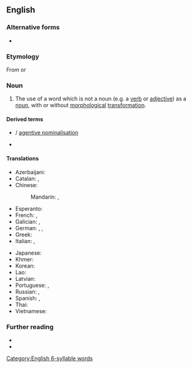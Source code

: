 ==English==
{{wikipedia}}

===Alternative forms===
* {{l|en|nominalisation}} {{qualifier|Non-Oxford British spelling}}

===Etymology===
From {{suffix|en|nominal|ization}} or {{suffix|en|nominalize|ation}}

===Noun===
{{en-noun|~}} {{tlb|en|American spelling|Oxford British spelling}}

# {{lb|en|linguistics}} The use of a word which is not a noun (e.g. a [[verb]] or [[adjective]]) as a [[noun]], with or without [[morphological]] [[transformation]].
#: {{syn|en|substantivisation|substantivation|q2=uncommon|nounification}}

====Derived terms====
* {{l|en|agentive nominalization}} / [[agentive nominalisation]]
* {{l|en|nominalizer}}

====Translations====
{{trans-top|use of a verb or an adjective as a noun}}
* Azerbaijani: {{t|az|isimləşmə}}
* Catalan: {{t|ca|nominalització|f}}, {{t|ca|substantivació|f}}
* Chinese:
*: Mandarin: {{t+|cmn|名詞化|sc=Hani}}, {{t+|cmn|名词化|tr=míngcíhuà|sc=Hani}}
* Esperanto: {{t|eo|substantivigo}}
* French: {{t+|fr|substantivation|f}}, {{t+|fr|nominalisation|f}}
* Galician: {{t+|gl|substantivación|f}}, {{t|gl|nominalización|f}}
* German: {{t+|de|Nominalisierung|f}}, {{t+|de|Substantivierung|f}}, {{t|de|Hauptwortbildung|f}}
* Greek: {{t+|el|ουσιαστικοποίηση|f|sc=Grek}}
* Italian: {{t+|it|sostantivazione}}, {{t|it|nominalizzazione|f}}
{{trans-mid}}
* Japanese: {{t|ja|名詞化|tr=めいしか, meishika}}
* Khmer: {{t-needed|km}}
* Korean: {{t|ko|명사화}}
* Lao: {{t-needed|lo}}
* Latvian: {{t|lv|nominalizācija|f}}
* Portuguese: {{t+|pt|substantivação|f}}, {{t|pt|nominalização|f}}
* Russian: {{t+|ru|субстантива́ция|f}}, {{t+|ru|номинализа́ция|f}}
* Spanish: {{t+|es|substantivación|f}}, {{t+|es|nominalización|f}}
* Thai: {{t-needed|th}}
* Vietnamese: {{t|vi|danh từ hoá}}
{{trans-bottom}}

===Further reading===
* {{R:OneLook}}
* {{R:GNV|nominalization, substantivization, substantivisation, substantivation}}

[[Category:English 6-syllable words]]